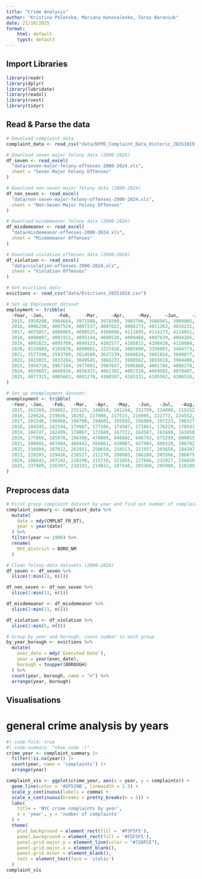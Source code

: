 ```yaml
---
title: "Crime Analysis"
author: "Kristina Polonska, Mariana Konovalenko, Taras Baraniuk"
date: 21/10/2025
format: 
    html: default
    typst: default
---
```


## Import Libraries

```r
library(readr)
library(dplyr)
library(lubridate)
library(readxl)
library(rvest)
library(tidyr)
```

## Read & Parse the data

```r
# Download complaint data
complaint_data <- read_csv("data/NYPD_Complaint_Data_Historic_20251019 (1).csv")

# Download seven major felony data (2000-2024)
df_seven <- read_excel(
  "data/seven-major-felony-offenses-2000-2024.xls",
  sheet = "Seven Major Felony Offenses"
)

# Download non-seven major felony data (2000-2024)
df_non_seven <- read_excel(
  "data/non-seven-major-felony-offenses-2000-2024.xls",
  sheet = "Non-Seven Major Felony Offenses"
)

# Download misdemeanor felony data (2000-2024)
df_misdemeanor <- read_excel(
  "data/misdemeanor-offenses-2000-2024.xls",
  sheet = "Misdemeanor Offenses"
)

# Download violation offenses data (2000-2024)
df_violation <- read_excel(
  "data/violation-offenses-2000-2024.xls",
  sheet = "Violation Offenses"
)

# Get evictions data
evictions <- read_csv("data/Evictions_20251019.csv") 

# Set up Employment dataset
employment <- tribble(
  ~Year, ~Jan,     ~Feb,     ~Mar,     ~Apr,     ~May,     ~Jun,     ~Jul,     ~Aug,     ~Sep,     ~Oct,     ~Nov,     ~Dec,     ~Avg,
  2015, 3958208, 3964664, 3971508, 3978300, 3983706, 3986941, 3989005, 3990512, 3992331, 3995419, 3999468, 4003350, NA,
  2016, 4006230, 4007524, 4007237, 4007022, 4008273, 4011263, 4016231, 4023299, 4031774, 4041168, 4051841, 4063744, NA,
  2017, 4075857, 4088065, 4098525, 4106086, 4111095, 4114173, 4114651, 4112158, 4107776, 4102560, 4096940, 4092620, NA,
  2018, 4090897, 4091911, 4095144, 4098528, 4099468, 4097639, 4094265, 4091028, 4087876, 4085684, 4085822, 4088102, NA,
  2019, 4091622, 4095709, 4099323, 4102577, 4105815, 4108430, 4110084, 4111355, 4115220, 4120762, 4125174, 4125178, NA,
  2020, 4118889, 4105878, 4090065, 3237428, 3085800, 3356065, 3404773, 3443541, 3485521, 3513375, 3539933, 3560502, NA,
  2021, 3577206, 3593789, 3614580, 3637239, 3660024, 3681834, 3699877, 3717291, 3734594, 3755472, 3775818, 3796045, NA,
  2022, 3815035, 3833284, 3849545, 3866233, 3880562, 3893618, 3904408, 3912256, 3918728, 3926471, 3936346, 3946206, NA,
  2023, 3956710, 3967149, 3977601, 3987657, 3995860, 4001786, 4006278, 4009467, 4012253, 4015857, 4021493, 4030305, NA,
  2024, 4039697, 4048936, 4056337, 4062301, 4067310, 4069992, 4070497, 4070383, 4070225, 4070948, 4073437, 4076067, NA,
  2025, 4077315, 4085603, 4091278, 4100587, 4103131, 4105562, 4106518, 4107975, NA,      NA,      NA,      NA,      NA
)

# Set up Unemployment dataset:
unemployment <- tribble(
  ~Year, ~Jan,   ~Feb,   ~Mar,   ~Apr,   ~May,   ~Jun,   ~Jul,   ~Aug,   ~Sep,   ~Oct,   ~Nov,   ~Dec,   ~Avg,
  2015, 263269, 259882, 255125, 248858, 241244, 232799, 224890, 219152, 216077, 215815, 217759, 219861, NA,
  2016, 220624, 219936, 18292, 217000, 217515, 219905, 222773, 224552, 224343, 221221, 215117, 207915, NA,
  2017, 201546, 196960, 194700, 194602, 195692, 196809, 197223, 196527, 194687, 192081, 189554, 186885, NA,
  2018, 184345, 182194, 179987, 177386, 174507, 171861, 170229, 170543, 173328, 177697, 181782, 184335, NA,
  2019, 184747, 182409, 178067, 172680, 167722, 164587, 163460, 163458, 163115, 163531, 166135, 171163, NA,
  2020, 177869, 185978, 194396, 470809, 846892, 698793, 675299, 600055, 581618, 533486, 524073, 513505, NA,
  2021, 500601, 487484, 469442, 458861, 430087, 437903, 409320, 396792, 361334, 346099, 330104, 331696, NA,
  2022, 316084, 287012, 262951, 250658, 234513, 221957, 203656, 184397, 197737, 208190, 215225, 218926, NA,
  2023, 220203, 219426, 216527, 212270, 208605, 206288, 205566, 206075, 206961, 207576, 207721, 207341, NA,
  2024, 206642, 207142, 210298, 215718, 221855, 227666, 232827, 236650, 239103, 240414, 240152, 239755, NA,
  2025, 237909, 226397, 218192, 214032, 207546, 203369, 205980, 210189, NA,     NA,     NA,     NA,     NA
)
```

## Preprocess data

```r
# First group complaint dataset by year and find out number of complaints each year: 
complaint_summary <- complaint_data %>%
  mutate(
    date = mdy(CMPLNT_FR_DT), 
    year = year(date)
  ) %>%
  filter(year >= 1900) %>% 
  rename(
    NYC_district = BORO_NM
  )

# Clean felony-data datasets (2000-2024)
df_seven <- df_seven %>% 
  slice(3:min(11, n()))

df_non_seven <- df_non_seven %>% 
  slice(2:min(11, n()))

df_misdemeanor <- df_misdemeanor %>% 
  slice(2:min(11, n()))

df_violation <- df_violation %>% 
  slice(2:min(5, n()))

# Group by year and borough, count number in each group
by_year_borough <- evictions %>%
  mutate(
    exec_date = mdy(`Executed Date`),     
    year = year(exec_date),
    borough = toupper(BOROUGH)
  ) %>% 
  count(year, borough, name = "n") %>%
  arrange(year, borough)
```

## Visualisations
# general crime analysis by years
```r
#| code-fold: true
#| code-summary: "show code :)"
crime_year <- complaint_summary |>
  filter(!is.na(year)) |>
  count(year, name = 'complaints') |>
  arrange(year)

complaint_vis <- ggplot(crime_year, aes(x = year, y = complaints)) +
  geom_line(color = '#2F539B', linewidth = 1.3) +
  scale_y_continuous(labels = comma) + 
  scale_x_continuous(breaks = pretty_breaks(n = 5)) +
  labs(
    title = 'NYC crime complaints by year',
    x = 'year', y = 'number of complaints'
  ) +
  theme(
    plot.background = element_rect(fill = '#F5F5F5'),
    panel.background = element_rect(fill = '#F5F5F5'),
    panel.grid.major.y = element_line(color = "#728FCE"),
    panel.grid.major.x = element_blank(),
    panel.grid.minor = element_blank(),
    text = element_text(face = 'italic')
  )
complaint_vis
```


